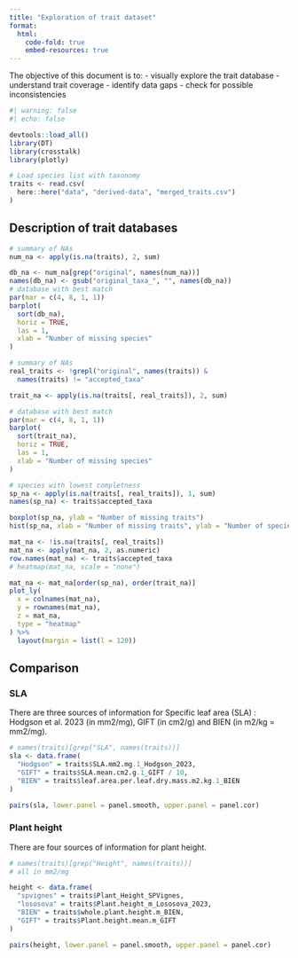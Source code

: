 ```yaml
---
title: "Exploration of trait dataset"
format:
  html:
    code-fold: true
    embed-resources: true
---
```



The objective of this document is to:
- visually explore the trait database
- understand trait coverage
- identify data gaps
- check for possible inconsistencies

```r
#| warning: false
#| echo: false

devtools::load_all()
library(DT)
library(crosstalk)
library(plotly)

# Load species list with taxonomy
traits <- read.csv(
  here::here("data", "derived-data", "merged_traits.csv")
)
```


## Description of trait databases

```r
# summary of NAs
num_na <- apply(is.na(traits), 2, sum)

db_na <- num_na[grep("original", names(num_na))]
names(db_na) <- gsub("original_taxa_", "", names(db_na))
# database with best match
par(mar = c(4, 8, 1, 1))
barplot(
  sort(db_na),
  horiz = TRUE,
  las = 1,
  xlab = "Number of missing species"
)
```


```r
# summary of NAs
real_traits <- !grepl("original", names(traits)) &
  names(traits) != "accepted_taxa"

trait_na <- apply(is.na(traits[, real_traits]), 2, sum)

# database with best match
par(mar = c(4, 8, 1, 1))
barplot(
  sort(trait_na),
  horiz = TRUE,
  las = 1,
  xlab = "Number of missing species"
)
```


```r
# species with lowest completness
sp_na <- apply(is.na(traits[, real_traits]), 1, sum)
names(sp_na) <- traits$accepted_taxa

boxplot(sp_na, ylab = "Number of missing traits")
hist(sp_na, xlab = "Number of missing traits", ylab = "Number of species")
```


```r
mat_na <- !is.na(traits[, real_traits])
mat_na <- apply(mat_na, 2, as.numeric)
row.names(mat_na) <- traits$accepted_taxa
# heatmap(mat_na, scale = "none")

mat_na <- mat_na[order(sp_na), order(trait_na)]
plot_ly(
  x = colnames(mat_na),
  y = rownames(mat_na),
  z = mat_na,
  type = "heatmap"
) %>%
  layout(margin = list(l = 120))
```


## Comparison

### SLA
There are three sources of information for Specific leaf area (SLA) : Hodgson et al. 2023 (in mm2/mg), GIFT (in cm2/g) and BIEN (in m2/kg = mm2/mg).
```r
# names(traits)[grep("SLA", names(traits))]
sla <- data.frame(
  "Hodgson" = traits$SLA.mm2.mg.1_Hodgson_2023,
  "GIFT" = traits$SLA.mean.cm2.g.1_GIFT / 10,
  "BIEN" = traits$leaf.area.per.leaf.dry.mass.m2.kg.1_BIEN
)

pairs(sla, lower.panel = panel.smooth, upper.panel = panel.cor)
```


### Plant height
There are four sources of information for plant height.

```r
# names(traits)[grep("Height", names(traits))]
# all in mm2/mg

height <- data.frame(
  "spvignes" = traits$Plant_Height_SPVignes,
  "lososova" = traits$Plant.height_m_Lososova_2023,
  "BIEN" = traits$whole.plant.height.m_BIEN,
  "GIFT" = traits$Plant.height.mean.m_GIFT
)

pairs(height, lower.panel = panel.smooth, upper.panel = panel.cor)

```